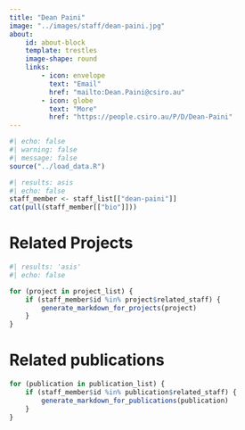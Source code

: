 ```yaml
---
title: "Dean Paini"
image: "../images/staff/dean-paini.jpg"
about:
    id: about-block
    template: trestles
    image-shape: round
    links:
        - icon: envelope
          text: "Email"
          href: "mailto:Dean.Paini@csiro.au"
        - icon: globe
          text: "More"
          href: "https://people.csiro.au/P/D/Dean-Paini"
---
```

    

```r
#| echo: false
#| warning: false
#| message: false
source("../load_data.R")
```

::: {#about-block}    

```r
#| results: asis
#| echo: false
staff_member <- staff_list[["dean-paini"]]
cat(pull(staff_member[["bio"]]))

```

:::

# Related Projects

```r
#| results: 'asis'
#| echo: false

for (project in project_list) {
    if (staff_member$id %in% project$related_staff) {
        generate_markdown_for_projects(project)
    }
}
```

# Related publications

```r
for (publication in publication_list) {
    if (staff_member$id %in% publication$related_staff) {
        generate_markdown_for_publications(publication)
    }
}
```
